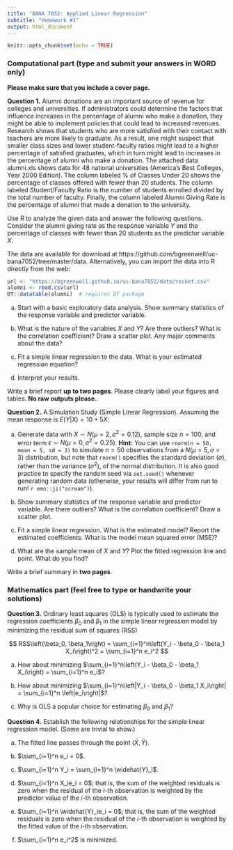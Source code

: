 ```yaml
---
title: "BANA 7052: Applied Linear Regression"
subtitle: "Homework #1"
output: html_document
---
```


```r
knitr::opts_chunk$set(echo = TRUE)
```

### Computational part (type and submit your answers in WORD only)

**Please make sure that you include a cover page.**

**Question 1.** Alumni donations are an important source of revenue for colleges and universities. If administrators could determine the factors that influence increases in the percentage of alumni who make a donation, they might be able to implement policies that could lead to increased revenues. Research shows that students who are more satisfied with their contact with teachers are more likely to graduate. As a result, one might suspect that smaller class sizes and lower student-faculty ratios might lead to a higher percentage of satisfied graduates, which in turn might lead to increases in the percentage of alumni who make a donation. The attached data alumni.xls shows data for 48 national universities (America’s Best Colleges, Year 2000 Edition). The column labeled % of Classes Under 20 shows the percentage of classes offered with fewer than 20 students. The column labeled Student/Faculty Ratio is the number of students enrolled divided by the total number of faculty. Finally, the column labeled Alumni Giving Rate is the percentage of alumni that made a donation to the university. 

Use R to analyze the given data and answer the following questions. Consider the alumni giving rate as the response variable $Y$ and the percentage of classes with fewer than 20 students as the predictor variable $X$.

The data are available for download at https://github.com/bgreenwell/uc-bana7052/tree/master/data. Alternatively, you can import the data into R directly from the web:

```r
url <- "https://bgreenwell.github.io/uc-bana7052/data/rocket.csv"
alumni <- read.csv(url)
DT::datatable(alumni)  # requires DT package
```

a)	Start with a basic exploratory data analysis. Show summary statistics of the response variable and predictor variable. 

b)	What is the nature of the variables $X$ and $Y$? Are there outliers? What is the correlation coefficient? Draw a scatter plot. Any major comments about the data?

c)	Fit a simple linear regression to the data. What is your estimated regression equation? 

d)	Interpret your results. 

Write a brief report **up to two pages**. Please clearly label your figures and tables. **No raw outputs please.**



**Question 2.** A Simulation Study (Simple Linear Regression). Assuming the mean response is $E\left(Y|X\right)= 10 + 5X$:

a) Generate data with $X \sim N\left(\mu = 2, \sigma^2 = 0.12\right)$, sample size $n = 100$, and error term $\epsilon \sim N\left(\mu = 0, \sigma^2 = 0.25\right)$. **Hint:** You can use `rnorm(n = 50, mean = 5, sd = 3)` to simulate $n = 50$ observations from a $N\left(\mu = 5, \sigma = 3\right)$ distribution, but note that `rnorm()` specifies the standard deviation ($\sigma$), rather than the variance ($\sigma^2$), of the normal distribution. It is also good practice to specify the random seed via `set.seed()` whenever generating random data (otherwise, your results will differ from run to run! `r emo::ji("scream")`).

b) Show summary statistics of the response variable and predictor variable. Are there outliers? What is the correlation coefficient? Draw a scatter plot.

c) Fit a simple linear regression. What is the estimated model? Report the estimated coefficients.  What is the model mean squared error (MSE)?

d) What are the sample mean of $X$ and $Y$? Plot the fitted regression line and point. What do you find?

Write a brief summary in **two pages**. 


### Mathematics part (feel free to type or handwrite your solutions)

**Question 3.** Ordinary least squares (OLS) is typically used to estimate the regression coefficients $\beta_0$ and $\beta_1$ in the simple linear regression model by minimizing the residual sum of squares (RSS)

$$
RSS\left(\beta_0, \beta_1\right) = \sum_{i=1}^n\left(Y_i - \beta_0 - \beta_1 X_i\right)^2 = \sum_{i=1}^n e_i^2
$$

a) How about minimizing $\sum_{i=1}^n\left(Y_i - \beta_0 - \beta_1 X_i\right) = \sum_{i=1}^n e_i$?

b) How about minimizing $\sum_{i=1}^n\left|Y_i - \beta_0 - \beta_1 X_i\right| = \sum_{i=1}^n \left|e_i\right|$?

c) Why is OLS a popular choice for estimating $\beta_0$ and $\beta_1$?


**Question 4.** Establish the following relationships for the simple linear regression model. (Some are trivial to show.)

a) The fitted line passes through the point $\left(\bar{X}, \bar{Y}\right)$.

b) $\sum_{i=1}^n e_i = 0$.

c) $\sum_{i=1}^n Y_i = \sum_{i=1}^n \widehat{Y}_i$.

d) $\sum_{i=1}^n X_ie_i = 0$; that is, the sum of the weighted residuals is zero when the residual of the *i*-th observation is weighted by the predictor value of the *i*-th observation.

e) $\sum_{i=1}^n \widehat{Y}_ie_i = 0$; that is, the sum of the weighted residuals is zero when the residual of the *i*-th observation is weighted by the fitted value of the *i*-th observation.

f) $\sum_{i=1}^n e_i^2$ is minimized.
